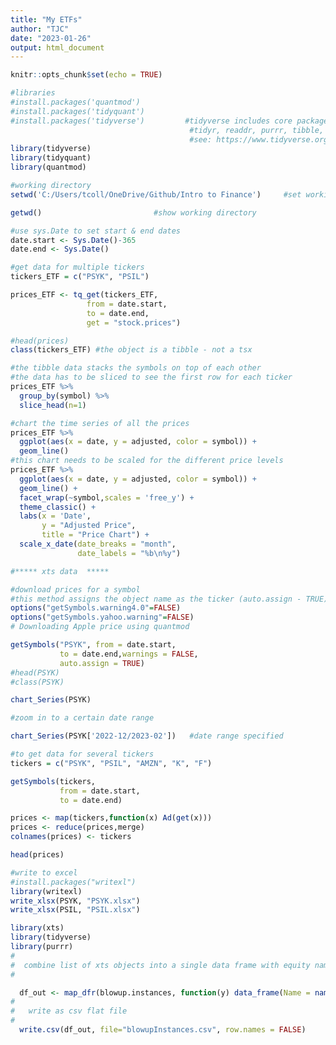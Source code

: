 ```yaml
---
title: "My ETFs"
author: "TJC"
date: "2023-01-26"
output: html_document
---
```


```r
knitr::opts_chunk$set(echo = TRUE)

#libraries
#install.packages('quantmod')
#install.packages('tidyquant')
#install.packages('tidyverse')         #tidyverse includes core packages (ggplot2, dplyr, 
                                        #tidyr, readdr, purrr, tibble, stringr, & forcats
                                        #see: https://www.tidyverse.org/packages/)
library(tidyverse)
library(tidyquant)
library(quantmod)

#working directory
setwd('C:/Users/tcoll/OneDrive/Github/Intro to Finance')     #set working directory

getwd()                         #show working directory


```

```r

#use sys.Date to set start & end dates
date.start <- Sys.Date()-365
date.end <- Sys.Date()

```

```r

#get data for multiple tickers
tickers_ETF = c("PSYK", "PSIL")

prices_ETF <- tq_get(tickers_ETF,
                 from = date.start,
                 to = date.end,
                 get = "stock.prices")

#head(prices)
class(tickers_ETF) #the object is a tibble - not a tsx

```

```r

#the tibble data stacks the symbols on top of each other
#the data has to be sliced to see the first row for each ticker
prices_ETF %>%
  group_by(symbol) %>%
  slice_head(n=1)

#chart the time series of all the prices
prices_ETF %>%
  ggplot(aes(x = date, y = adjusted, color = symbol)) +
  geom_line()
#this chart needs to be scaled for the different price levels
prices_ETF %>%
  ggplot(aes(x = date, y = adjusted, color = symbol)) +
  geom_line() +
  facet_wrap(~symbol,scales = 'free_y') +
  theme_classic() +
  labs(x = 'Date',
       y = "Adjusted Price",
       title = "Price Chart") +
  scale_x_date(date_breaks = "month",
               date_labels = "%b\n%y")

```

```r

#***** xts data  ***** 

#download prices for a symbol 
#this method assigns the object name as the ticker (auto.assign - TRUE)
options("getSymbols.warning4.0"=FALSE)
options("getSymbols.yahoo.warning"=FALSE)
# Downloading Apple price using quantmod

getSymbols("PSYK", from = date.start,
           to = date.end,warnings = FALSE,
           auto.assign = TRUE)
#head(PSYK)
#class(PSYK)

chart_Series(PSYK)

#zoom in to a certain date range

chart_Series(PSYK['2022-12/2023-02'])   #date range specified

#to get data for several tickers
tickers = c("PSYK", "PSIL", "AMZN", "K", "F")

getSymbols(tickers,
           from = date.start,
           to = date.end)

prices <- map(tickers,function(x) Ad(get(x)))
prices <- reduce(prices,merge)
colnames(prices) <- tickers

head(prices)


```

```r

#write to excel 
#install.packages("writexl")
library(writexl)
write_xlsx(PSYK, "PSYK.xlsx")
write_xlsx(PSIL, "PSIL.xlsx")

library(xts) 
library(tidyverse)
library(purrr)
#
#  combine list of xts objects into a single data frame with equity names and dates
# 

  df_out <- map_dfr(blowup.instances, function(y) data_frame(Name = names(y), Date = index(y), value=as.vector(coredata(y))) )
#
#   write as csv flat file
#
  write.csv(df_out, file="blowupInstances.csv", row.names = FALSE)

```


